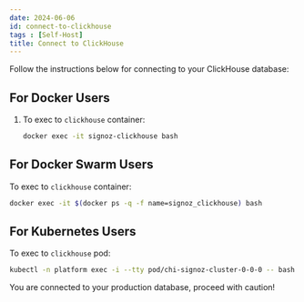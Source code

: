 ```yaml
---
date: 2024-06-06
id: connect-to-clickhouse
tags : [Self-Host]
title: Connect to ClickHouse
---
```



<SigNozCloud />

Follow the instructions below for connecting to your ClickHouse database:

## For Docker Users

1. To exec to `clickhouse` container:

    ```bash
    docker exec -it signoz-clickhouse bash
    ```

<CHClientWithOutput/>

## For Docker Swarm Users

To exec to `clickhouse` container:

```bash
docker exec -it $(docker ps -q -f name=signoz_clickhouse) bash
```

<CHClientWithOutput/>

## For Kubernetes Users

To exec to `clickhouse` pod:

```bash
kubectl -n platform exec -i --tty pod/chi-signoz-cluster-0-0-0 -- bash
```

<CHClientWithOutput/>

<Admonition type="warning" >
You are connected to your production database, proceed with caution!
</Admonition>